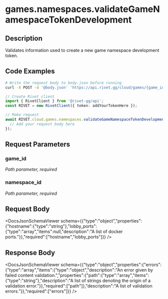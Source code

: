 

# games.namespaces.validateGameNamespaceTokenDevelopment

## Description

Validates information used to create a new game namespace development token.


## Code Examples

<CodeGroup title='Request' tag='POST' label='https://api.rivet.gg/cloud/games/{game_id}/namespaces/{namespace_id}/tokens/development/validate'>

```bash {{ title: 'cURL' }}
# Write the request body to body.json before running
curl -X POST -d '@body.json' 'https://api.rivet.gg/cloud/games/{game_id}/namespaces/{namespace_id}/tokens/development/validate'
```

```ts
// Create Rivet client
import { RivetClient } from '@rivet-gg/api';
const RIVET = new RivetClient({ token: addYourTokenHere });

// Make request
await RIVET.cloud.games.namespaces.validateGameNamespaceTokenDevelopment({
  // Add your request body here
});
```

</CodeGroup>


## Request Parameters


### game_id

_Path parameter, required_





### namespace_id

_Path parameter, required_





## Request Body

<DocsJsonSchemaViewer schema={{"type":"object","properties":{"hostname":{"type":"string"},"lobby_ports":{"type":"array","items":null,"description":"A list of docker ports."}},"required":["hostname","lobby_ports"]}} />


## Response Body

<DocsJsonSchemaViewer schema={{"type":"object","properties":{"errors":{"type":"array","items":{"type":"object","description":"An error given by failed content validation.","properties":{"path":{"type":"array","items":{"type":"string"},"description":"A list of strings denoting the origin of a validation error."}},"required":["path"]},"description":"A list of validation errors."}},"required":["errors"]}} />

